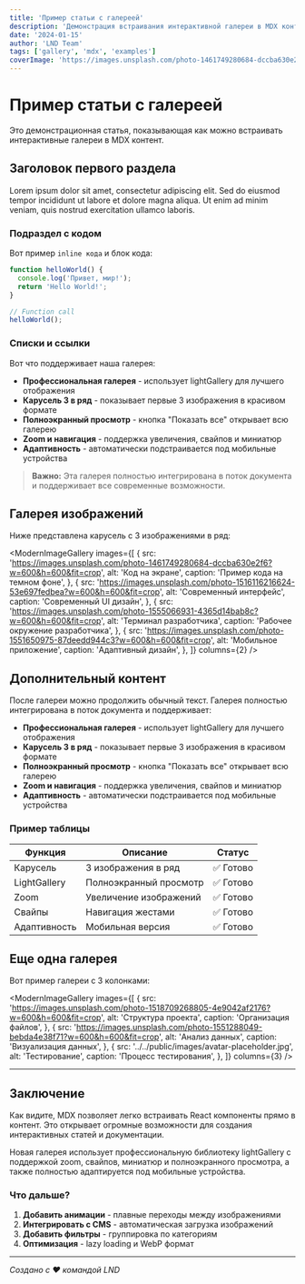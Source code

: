 ```yaml
---
title: 'Пример статьи с галереей'
description: 'Демонстрация встраивания интерактивной галереи в MDX контент'
date: '2024-01-15'
author: 'LND Team'
tags: ['gallery', 'mdx', 'examples']
coverImage: 'https://images.unsplash.com/photo-1461749280684-dccba630e2f6?w=800&h=400&fit=crop'
---
```


# Пример статьи с галереей

Это демонстрационная статья, показывающая как можно встраивать интерактивные галереи в MDX контент.

## Заголовок первого раздела

Lorem ipsum dolor sit amet, consectetur adipiscing elit. Sed do eiusmod tempor incididunt ut labore et dolore magna aliqua. Ut enim ad minim veniam, quis nostrud exercitation ullamco laboris.

### Подраздел с кодом

Вот пример `inline кода` и блок кода:

```javascript
function helloWorld() {
  console.log('Привет, мир!');
  return 'Hello World!';
}

// Function call
helloWorld();
```

### Списки и ссылки

Вот что поддерживает наша галерея:

- **Профессиональная галерея** - использует lightGallery для лучшего отображения
- **Карусель 3 в ряд** - показывает первые 3 изображения в красивом формате
- **Полноэкранный просмотр** - кнопка "Показать все" открывает всю галерею
- **Zoom и навигация** - поддержка увеличения, свайпов и миниатюр
- **Адаптивность** - автоматически подстраивается под мобильные устройства

> **Важно:** Эта галерея полностью интегрирована в поток документа и поддерживает все современные возможности.

## Галерея изображений

Ниже представлена карусель с 3 изображениями в ряд:

<ModernImageGallery
  images={[
    {
      src: 'https://images.unsplash.com/photo-1461749280684-dccba630e2f6?w=600&h=600&fit=crop',
      alt: 'Код на экране',
      caption: 'Пример кода на темном фоне',
    },
    {
      src: 'https://images.unsplash.com/photo-1516116216624-53e697fedbea?w=600&h=600&fit=crop',
      alt: 'Современный интерфейс',
      caption: 'Современный UI дизайн',
    },
    {
      src: 'https://images.unsplash.com/photo-1555066931-4365d14bab8c?w=600&h=600&fit=crop',
      alt: 'Терминал разработчика',
      caption: 'Рабочее окружение разработчика',
    },
    {
      src: 'https://images.unsplash.com/photo-1551650975-87deedd944c3?w=600&h=600&fit=crop',
      alt: 'Мобильное приложение',
      caption: 'Адаптивный дизайн',
    },
  ]}
  columns={2}
/>

## Дополнительный контент

После галереи можно продолжить обычный текст. Галерея полностью интегрирована в поток документа и поддерживает:

- **Профессиональная галерея** - использует lightGallery для лучшего отображения
- **Карусель 3 в ряд** - показывает первые 3 изображения в красивом формате
- **Полноэкранный просмотр** - кнопка "Показать все" открывает всю галерею
- **Zoom и навигация** - поддержка увеличения, свайпов и миниатюр
- **Адаптивность** - автоматически подстраивается под мобильные устройства

### Пример таблицы

| Функция      | Описание               | Статус    |
| ------------ | ---------------------- | --------- |
| Карусель     | 3 изображения в ряд    | ✅ Готово |
| LightGallery | Полноэкранный просмотр | ✅ Готово |
| Zoom         | Увеличение изображений | ✅ Готово |
| Свайпы       | Навигация жестами      | ✅ Готово |
| Адаптивность | Мобильная версия       | ✅ Готово |

## Еще одна галерея

Вот пример галереи с 3 колонками:

<ModernImageGallery
  images={[
    {
      src: 'https://images.unsplash.com/photo-1518709268805-4e9042af2176?w=600&h=600&fit=crop',
      alt: 'Структура проекта',
      caption: 'Организация файлов',
    },
    {
      src: 'https://images.unsplash.com/photo-1551288049-bebda4e38f71?w=600&h=600&fit=crop',
      alt: 'Анализ данных',
      caption: 'Визуализация данных',
    },
    {
      src: '../../public/images/avatar-placeholder.jpg',
      alt: 'Тестирование',
      caption: 'Процесс тестирования',
    },
  ]}
  columns={3}
/>

---

## Заключение

Как видите, MDX позволяет легко встраивать React компоненты прямо в контент. Это открывает огромные возможности для создания интерактивных статей и документации.

Новая галерея использует профессиональную библиотеку lightGallery с поддержкой zoom, свайпов, миниатюр и полноэкранного просмотра, а также полностью адаптируется под мобильные устройства.

### Что дальше?

1. **Добавить анимации** - плавные переходы между изображениями
2. **Интегрировать с CMS** - автоматическая загрузка изображений
3. **Добавить фильтры** - группировка по категориям
4. **Оптимизация** - lazy loading и WebP формат

---

_Создано с ❤️ командой LND_
